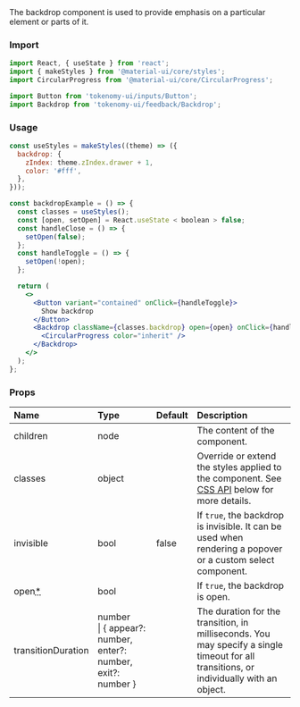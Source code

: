 
<Meta title="Components/Feedback/Backdrop" />

<Title>Backdrop</Title>
<Subtitle>
  The backdrop component is used to provide emphasis on a particular element or
  parts of it.
</Subtitle>

### Import

```jsx
import React, { useState } from 'react';
import { makeStyles } from '@material-ui/core/styles';
import CircularProgress from '@material-ui/core/CircularProgress';

import Button from 'tokenomy-ui/inputs/Button';
import Backdrop from 'tokenomy-ui/feedback/Backdrop';
```

### Usage

```jsx
const useStyles = makeStyles((theme) => ({
  backdrop: {
    zIndex: theme.zIndex.drawer + 1,
    color: '#fff',
  },
}));

const backdropExample = () => {
  const classes = useStyles();
  const [open, setOpen] = React.useState < boolean > false;
  const handleClose = () => {
    setOpen(false);
  };
  const handleToggle = () => {
    setOpen(!open);
  };

  return (
    <>
      <Button variant="contained" onClick={handleToggle}>
        Show backdrop
      </Button>
      <Backdrop className={classes.backdrop} open={open} onClick={handleClose}>
        <CircularProgress color="inherit" />
      </Backdrop>
    </>
  );
};
```

### Props

<table>
  <thead>
    <tr>
      <th align="left">Name</th>
      <th align="left">Type</th>
      <th align="left">Default</th>
      <th align="left">Description</th>
    </tr>
  </thead>
  <tbody>
    <tr>
      <td align="left"><span class="prop-name">children</span></td>
      <td align="left"><span class="prop-type">node</span></td>
      <td align="left"></td>
      <td align="left">The content of the component.</td>
    </tr>
    <tr>
      <td align="left"><span class="prop-name">classes</span></td>
      <td align="left"><span class="prop-type">object</span></td>
      <td align="left"></td>
      <td align="left">Override or extend the styles applied to the component. See <a href="https://v4.mui.com/api/backdrop/#css" target="_blank">CSS API</a> below for more details.</td>
    </tr>
    <tr>
      <td align="left"><span class="prop-name">invisible</span></td>
      <td align="left"><span class="prop-type">bool</span></td>
      <td align="left"><span class="prop-default">false</span></td>
      <td align="left">If <code>true</code>, the backdrop is invisible. It can be used when rendering a popover or a custom select component.</td>
    </tr>
    <tr>
      <td align="left"><span class="prop-name required">open<abbr title="required">*</abbr></span></td>
      <td align="left"><span class="prop-type">bool</span></td>
      <td align="left"></td>
      <td align="left">If <code>true</code>, the backdrop is open.</td>
    </tr>
    <tr>
      <td align="left"><span class="prop-name">transitionDuration</span></td>
      <td align="left"><span class="prop-type">number<br />|&nbsp;&#123; appear?: number, enter?: number, exit?: number &#125;</span></td>
      <td align="left"></td>
      <td align="left">The duration for the transition, in milliseconds. You may specify a single timeout for all transitions, or individually with an object.</td>
    </tr>
  </tbody>  
</table>
